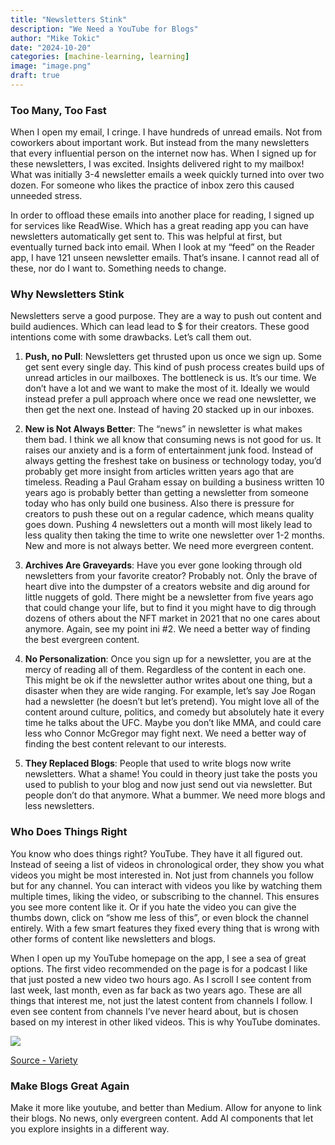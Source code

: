 ```yaml
---
title: "Newsletters Stink"
description: "We Need a YouTube for Blogs"
author: "Mike Tokic"
date: "2024-10-20"
categories: [machine-learning, learning]
image: "image.png"
draft: true
---
```


### Too Many, Too Fast

When I open my email, I cringe. I have hundreds of unread emails. Not from coworkers about important work. But instead from the many newsletters that every influential person on the internet now has. When I signed up for these newsletters, I was excited. Insights delivered right to my mailbox! What was initially 3-4 newsletter emails a week quickly turned into over two dozen. For someone who likes the practice of inbox zero this caused unneeded stress. 

In order to offload these emails into another place for reading, I signed up for services like ReadWise. Which has a great reading app you can have newsletters automatically get sent to. This was helpful at first, but eventually turned back into email. When I look at my "feed" on the Reader app, I have 121 unseen newsletter emails. That's insane. I cannot read all of these, nor do I want to. Something needs to change. 

### Why Newsletters Stink

Newsletters serve a good purpose. They are a way to push out content and build audiences. Which can lead lead to $ for their creators. These good intentions come with some drawbacks. Let's call them out. 

1. **Push, no Pull**: Newsletters get thrusted upon us once we sign up. Some get sent every single day. This kind of push process creates build ups of unread articles in our mailboxes. The bottleneck is us. It's our time. We don't have a lot and we want to make the most of it. Ideally we would instead prefer a pull approach where once we read one newsletter, we then get the next one. Instead of having 20 stacked up in our inboxes. 

2. **New is Not Always Better**: The "news" in newsletter is what makes them bad. I think we all know that consuming news is not good for us. It raises our anxiety and is a form of entertainment junk food. Instead of always getting the freshest take on business or technology today, you'd probably get more insight from articles written years ago that are timeless. Reading a Paul Graham essay on building a business written 10 years ago is probably better than getting a newsletter from someone today who has only build one business. Also there is pressure for creators to push these out on a regular cadence, which means quality goes down. Pushing 4 newsletters out a month will most likely lead to less quality then taking the time to write one newsletter over 1-2 months. New and more is not always better. We need more evergreen content. 

3. **Archives Are Graveyards**: Have you ever gone looking through old newsletters from your favorite creator? Probably not. Only the brave of heart dive into the dumpster of a creators website and dig around for little nuggets of gold. There might be a newsletter from five years ago that could change your life, but to find it you might have to dig through dozens of others about the NFT market in 2021 that no one cares about anymore. Again, see my point ini #2. We need a better way of finding the best evergreen content. 

4. **No Personalization**: Once you sign up for a newsletter, you are at the mercy of reading all of them. Regardless of the content in each one. This might be ok if the newsletter author writes about one thing, but a disaster when they are wide ranging. For example, let's say Joe Rogan had a newsletter (he doesn't but let's pretend). You might love all of the content around culture, politics, and comedy but absolutely hate it every time he talks about the UFC. Maybe you don't like MMA, and could care less who Connor McGregor may fight next. We need a better way of finding the best content relevant to our interests.

5. **They Replaced Blogs**: People that used to write blogs now write newsletters. What a shame! You could in theory just take the posts you used to publish to your blog and now just send out via newsletter. But people don't do that anymore. What a bummer. We need more blogs and less newsletters. 

### Who Does Things Right

You know who does things right? YouTube. They have it all figured out. Instead of seeing a list of videos in chronological order, they show you what videos you might be most interested in. Not just from channels you follow but for any channel. You can interact with videos you like by watching them multiple times, liking the video, or subscribing to the channel. This ensures you see more content like it. Or if you hate the video you can give the thumbs down, click on "show me less of this", or even block the channel entirely. With a few smart features they fixed every thing that is wrong with other forms of content like newsletters and blogs. 

When I open up my YouTube homepage on the app, I see a sea of great options. The first video recommended on the page is for a podcast I like that just posted a new video two hours ago. As I scroll I see content from last week, last month, even as far back as two years ago. These are all things that interest me, not just the latest content from channels I follow. I even see content from channels I've never heard about, but is chosen based on my interest in other liked videos. This is why YouTube dominates. 

![](./image2.png)

[Source - Variety](https://variety.com/vip/netflix-vs-youtube-post-streaming-wars-1236143341/)

### Make Blogs Great Again

Make it more like youtube, and better than Medium. Allow for anyone to link their blogs. No news, only evergreen content. Add AI components that let you explore insights in a different way. 